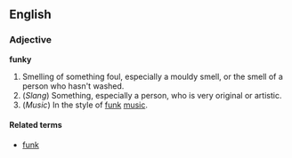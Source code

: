 ==English==

===Adjective===
'''funky'''
# Smelling of something foul, especially a mouldy smell, or the smell of a person who hasn't washed.
# (''Slang'') Something, especially a person, who is very original or artistic.
# (''Music'') In the style of [[funk]] [[music]].

====Related terms====
* [[funk]]